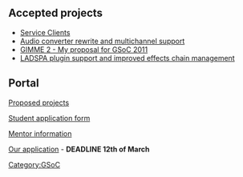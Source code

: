 == Accepted projects ==

* [http://www.google-melange.com/gsoc/project/google/gsoc2011/guilherme_pg/14003 Service Clients]
* [http://www.google-melange.com/gsoc/project/google/gsoc2011/juhovh/5001 Audio converter rewrite and multichannel support]
* [http://www.google-melange.com/gsoc/project/google/gsoc2011/konr/21001 GIMME 2 - My proposal for GSoC 2011]
* [http://www.google-melange.com/gsoc/project/google/gsoc2011/mantaraya36/17005 LADSPA plugin support and improved effects chain management ]

== Portal ==

[[Summer_of_Code_2011/Proposed_projects|Proposed projects]]

[[Summer_of_Code_2011/Student_Application|Student application form]]

[[Summer_of_Code_2011/Mentors|Mentor information]]

[[Summer_of_Code_2011/Mentor_Application|Our application]] - '''DEADLINE 12th of March'''

[[Category:GSoC]]